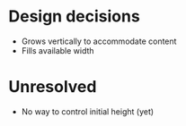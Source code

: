 
# Design decisions
* Grows vertically to accommodate content
* Fills available width

# Unresolved
* No way to control initial height (yet)